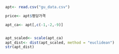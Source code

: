 ```r
apt<- read.csv("gu_data.csv")

price<- apt$평당가격

apt_ca<- apt[,c(-1,-2,-9)]


apt_scaled<- scale(apt_ca)
apt_dist<- dist(apt_scaled, method = "euclidean")
str(apt_dist)
```

